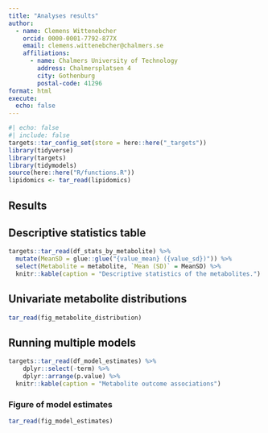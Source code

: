 ```yaml
---
title: "Analyses results"
author:
  - name: Clemens Wittenebcher
    orcid: 0000-0001-7792-877X
    email: clemens.wittenebcher@chalmers.se
    affiliations:
      - name: Chalmers University of Technology
        address: Chalmersplatsen 4
        city: Gothenburg
        postal-code: 41296
format: html
execute:
  echo: false
---
```


```r
#| echo: false
#| include: false
targets::tar_config_set(store = here::here("_targets"))
library(tidyverse)
library(targets)
library(tidymodels)
source(here::here("R/functions.R"))
lipidomics <- tar_read(lipidomics)
```

## Results

## Descriptive statistics table

```r
targets::tar_read(df_stats_by_metabolite) %>% 
  mutate(MeanSD = glue::glue("{value_mean} ({value_sd})")) %>%
  select(Metabolite = metabolite, `Mean (SD)` = MeanSD) %>%
  knitr::kable(caption = "Descriptive statistics of the metabolites.")
```

## Univariate metabolite distributions

```r
tar_read(fig_metabolite_distribution)
```

## Running multiple models

```r
targets::tar_read(df_model_estimates) %>%
    dplyr::select(-term) %>% 
    dplyr::arrange(p.value) %>% 
  knitr::kable(caption = "Metabolite outcome associations")

```

### Figure of model estimates

```r
tar_read(fig_model_estimates)
```

